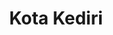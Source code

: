 ---
title: Kota Kediri
image: /kediri.jpg?url
category: Kota
description: Kediri dikenal merupakan salah satu pusat produksi gula dan industri rokok terbesar di Indonesia.
---